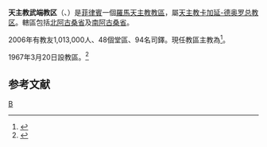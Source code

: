 {{Infobox Roman Catholic diocese
|Roman Catholic Diocese of = 天主教武端教区 
|Latin name of diocese = Dioecesis Butuanensis
|image = 
|caption = 
|location = [[菲律賓|菲律賓]]
|territory = 北阿古桑省及南阿古桑省
|population = 1,013,000
|rite = 拉丁禮
|patron =
|province = 卡加延-德奥罗
|established = 1967年
|cathedral = 聖若瑟座堂
|副主教座堂 =
|leadership = 主教
|website = 
|pope={{incumbent pope}}
|ordinary ={{link-de|葛斯默·阿爾梅迪拉|Cosme Almedilla|葛斯默·R·阿爾梅迪拉}}
|coadjutor bishop = 
|emeritus = 
}}
'''天主教武端教区 '''（{{lang-la| Dioecesis Butuanensis}}、{{lang-tl|Diyosesis ng Malaybalay}}）是[[菲律賓|菲律賓]]一個[[羅馬天主教|羅馬天主教]][[教區|教區]]，屬[[天主教卡加延-德奥罗总教区|天主教卡加延-德奥罗总教区]]。轄區包括[[北阿古桑省|北阿古桑省]]及[[南阿古桑省|南阿古桑省]]。

2006年有教友1,013,000人、48個堂區、94名司鐸。現任教區主教為{{link-de|葛斯默·阿爾梅迪拉|Cosme Almedilla|葛斯默·R·阿爾梅迪拉}}<ref>{{cite web |title=Resignations and Appointments, 25.03.2019 |url=https://press.vatican.va/content/salastampa/en/bollettino/pubblico/2019/03/25/190325b.html |publisher=Holy See Press Office |accessdate=2019-04-30 |archiveurl=https://web.archive.org/web/20190430162900/https://press.vatican.va/content/salastampa/en/bollettino/pubblico/2019/03/25/190325b.html |archivedate=2019-04-30 |language=en |date=2019-03-25 |dead-url=no }}</ref>。

1967年3月20日設教區。<ref name="elevD">{{Cite web |url=http://www.vatican.va/holy_father/paul_vi/apost_constitutions/documents/hf_p-vi_apc_19670320_butuanensis_lt.html |title=建立教區的宗座憲令 |access-date=2012-03-06 |archive-date=2014-02-03 |archive-url=https://web.archive.org/web/20140203135544/http://www.vatican.va/holy_father/paul_vi/apost_constitutions/documents/hf_p-vi_apc_19670320_butuanensis_lt.html |dead-url=no }}</ref>

==参考文献==
{{reflist}}
[[Category:菲律賓天主教教區|B]]
{{菲律賓天主教教區}}